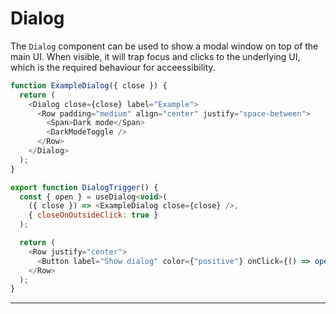 
# Dialog

The `Dialog` component can be used to show a modal window on top of the main UI. When visible, it will trap focus and clicks to the underlying UI, which is the required behaviour for acceessibility.

<DialogTrigger />

```js
function ExampleDialog({ close }) {
  return (
    <Dialog close={close} label="Example">
      <Row padding="medium" align="center" justify="space-between">
        <Span>Dark mode</Span>
        <DarkModeToggle />
      </Row>
    </Dialog>
  );
}

export function DialogTrigger() {
  const { open } = useDialog<void>(
    ({ close }) => <ExampleDialog close={close} />,
    { closeOnOutsideClick: true }
  );

  return (
    <Row justify="center">
      <Button label="Show dialog" color={"positive"} onClick={() => open()} />
    </Row>
  );
}

```

---

